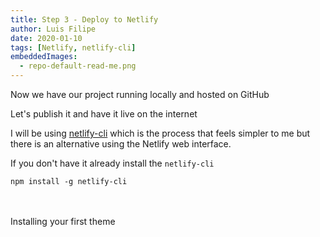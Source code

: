 ```yaml
---
title: Step 3 - Deploy to Netlify
author: Luis Filipe
date: 2020-01-10
tags: [Netlify, netlify-cli]
embeddedImages:
  - repo-default-read-me.png
---
```


Now we have our project running locally and hosted on GitHub

Let's publish it and have it live on the internet

I will be using [netlify-cli](https://github.com/netlify/cli) which is the process that feels simpler to me but there is an alternative using the Netlify web interface.
<br />

If you don't have it already install the `netlify-cli`
```shell
npm install -g netlify-cli
```

<EmbeddedImage src={props.embedded.image1} />
   
<br />
<br />   

<Alert variant='secondary'>
  Installing your first theme
</Alert>
 



